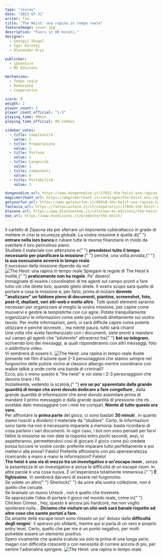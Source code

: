 ```yaml
---
type: "review"
date: "2023-07-31"
writer: Tia
title: "The Heist: una rapina in tempo reale"
featureImage: cover.jpg
description: "Fuori in 60 minuti."
designer:
  - Georgij Shugol
  - Igor Korotky
  - Alexander Krys

publisher:
  - iDventure
  - MS Edizioni

mechanisms:
  - Tempo reale
  - Deduzione
  - Cooperativo

score: 8
weight: 2
player_count: 3
player_count_official: "1-5"
playing_time: 90min
playing_time_official: 90–120min

sidebar_votes:
  - title: Complessità
    value: 2
  - title: Preparazione
    value: 1
  - title: Fortuna
    value: 1
  - title: Longevità
    value: 1
  - title: Componenti
    value: 4
  - title: Portabilità
    value: 3

dungeondice_url: https://www.dungeondice.it/27931-the-heist-una-rapina-in-tempo-reale.html
magicmerchant_url: https://magicmerchant.it/catalogue/the-heist-una-rapina-in-tempo-reale-61086/
getyourfun_url: https://www.getyourfun.it/08918-the-heist-una-rapina-in-tempo-reale-giochi-di-investigazione.html
fantasia_url: https://fantasiastore.it/it/cooperativi/17656-the-heist-una-rapina-in-tempo-reale.html
blasone_url: https://www.blasoneshop.it/catalogo-ms-edizioni/the-heist-a-una-rapina-in-tempo-reale-86-2146
mse_url: https://www.msedizioni.it/prodotto/the-heist/
---
```


<Setting>
  Il cartello di Zipacna sta per sferrare un imponente cyberattacco in grado di
  mettere in crisi la sicurezza globale. La vostra missione è quella di{" "}
  <strong>entrare nella loro banca</strong> e rubare tutte le risorse
  finanziarie in modo da sventare il loro pericoloso piano.
  <br />
  Studiate il materiale con attenzione e{" "}
  <strong>
    prendetevi tutto il tempo necessario per pianificare la missione
  </strong>{" "}
  perché, una volta avviata,{" "}
  <strong>la sua esecuzione avverrà in tempo reale</strong>.<br />
  Il successo della missione dipende da voi!
</Setting>

<img src="./game1.jpg" alt="The Heist: una rapina in tempo reale" />

<Rules>
  Spiegare le regole di The Heist è inutile,{" "}
  <strong>praticamente non ha regole</strong>. Pe' davero! <br />
  Immaginate di essere i coordinatori di tre agenti sul campo pronti a fare tutto
  ciò che direte loro, quando glielo direte. Il vostro scopo sarà quello di portare
  a casa la missione e, per farlo, prima di iniziare <strong>
    dovrete "analizzare" un faldone pieno di documenti, piantine, screenshot,
    foto, post-it, depliant, veri siti-web e molto altro
  </strong>. Tutti questi elementi saranno necessari per organizzare al meglio la
  vostra missione, per capire come muovervi e gestire le tempistiche con cui agire.
  Potete tranquillamente organizzarvi le informazioni come siete più comodi direttamente
  sul vostro tavolo. Per molte informazioni, però, vi sarà difficile capire come
  poterle utilizzare e perché dovreste… ma niente paura, tutto sarà chiaro! <br />
  Una volta che avete familiarizzato con i documenti, siete pronti a mandare sul
  campo gli agenti che "piloterete" attraverso tre{" "}
  <strong>bot su telegram</strong>, scrivendo loro dei messaggi, ai quali
  risponderanno con altri messaggi, foto o addirittura video. <br />
  Vi sembrerà di essere lì.
</Rules>

<img src="./game2.jpg" alt="The Heist: una rapina in tempo reale" />

<Feedback>
  Avete presente nei film d'azione quei 2-3 personaggioni che stanno sempre nel
  furgoncino delle pulizie vicino al classico albergo mentre coordinano con
  walkie talkie a onde corte una banda di criminali? <br />
  Ecco, più o meno questo è "the heist" e voi siete i 2-3 personaggioni che devono
  tirare i fili. <br />
  Inizialmente, vedendo la scatola,{" "}
  <strong>
    ero un po' spaventato dalla grande quantità di tempo che avrei dovuto
    dedicare a fare congetture
  </strong>
  , dalla grande quantità di informazioni che avrei dovuto assimilare prima di mandare
  il primo messaggio e dalla grande quantità di pressione che mi avrebbe dato messaggiare
  con i miei tre compari. <strong>Niente di tutto questo era vero.</strong>
  <br />
  Per affrontare la <strong>prima parte</strong> del gioco, ci sono bastati <strong>
    30 minuti
  </strong>, in quanto siamo riusciti a dividerci il materiale da "studiare". Certo,
  le informazioni sono tante ma non è necessario impararle a memoria: basta ricordarsi
  di cosa parlano i vari documenti. In ogni caso, i bot non sono pensati per farvi
  fallire la missione se non date la risposta entro pochi secondi, anzi, vi aspetteranno,
  permettendovi così di giocare il gioco come più credete possa toccare le vostre
  corde: preferite imparare tutto perfettamente e poi mettervi alla prova? Fatelo!
  Preferite affrontarlo con più spensieratezza ricercando a mano a mano le informazioni?
  Fatelo!
  <br />
  <strong>
    The heist è una via di mezzo tra un investigativo e un'escape room
  </strong>, senza la pesantezza di un investigativo e senza le difficoltà di un
  escape room. In altre parole è una cosa nuova. È un'esperienza totalmente immersiva.{" "}
  <strong>È fighissimo</strong>. Vi sembrerà davvero di essere nel furgoncino. <br />
  Se volete un altro{" "}
  <Link to="/reviews/sherlock-holmes-consulente-investigativo/">Sherlock</Link>{" "}
  da unire alla vostra collezione, non è quello che cercate. <br />
  Se bramate un nuovo <Link to="/reviews/unlock-escape-adventures/">
    Unlock
  </Link>, non è quello che troverete. <br />
  Se apprezzate l’idea di portare il gioco nel mondo reale, come in{" "}
  <Link to="/reviews/chicken-crimes-il-mistero-del-dom-gallignon/">
    Chicken Crimes
  </Link>
  , hey, questo è ancora più hardcore, ma non voglio spoilerare nulla… <strong>
    Diciamo che visitare un sito web sarà banale rispetto ad altre cose che
    sarete portati a fare.
  </strong>
  <br />
  Da amante delle escape room sono rimasto un po' deluso dalla <strong>
    difficoltà degli enigmi
  </strong>: li speravo più sfidanti, mentre qui si parla di un vero e proprio entry
  level. Certo, quello che per me è un punto negativo, per molti potrebbe essere
  un elemento positivo.
  <br />
  Spero vivamente che questa scatola sia solo la prima di una lunga serie, magari
  con difficoltà crescenti o con necessità di correre ancora di più, per sentire
  l'adrenalina spingere.
</Feedback>

<img src="./game3.jpg" alt="The Heist: una rapina in tempo reale" />

